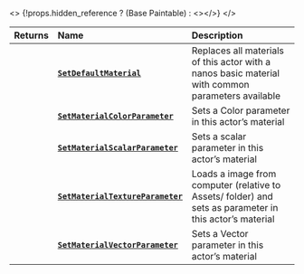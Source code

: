 
<>
	{!props.hidden_reference ? (<ReferenceLink href="scripting-reference/classes/base-classes/paintable">Base Paintable</ReferenceLink>) : <></>}
</>

| **Returns** | **Name** | **Description** |
| :--- | :--- | :--- |
|  | [**`SetDefaultMaterial`**](/docs/scripting-reference/classes/base-classes/paintable#sedefaultmaterial) | Replaces all materials of this actor with a nanos basic material with common parameters available |
|  | [**`SetMaterialColorParameter`**](/docs/scripting-reference/classes/base-classes/paintable#setmaterialcolorparameter) | Sets a Color parameter in this actor’s material |
|  | [**`SetMaterialScalarParameter`**](/docs/scripting-reference/classes/base-classes/paintable#setmaterialscalarparameter) | Sets a scalar parameter in this actor’s material |
|  | [**`SetMaterialTextureParameter`**](/docs/scripting-reference/classes/base-classes/paintable#setmaterialtextureparameter) | Loads a image from computer \(relative to Assets/ folder\) and sets as parameter in this actor’s material |
|  | [**`SetMaterialVectorParameter`**](/docs/scripting-reference/classes/base-classes/paintable#setmaterialvectorparameter) | Sets a Vector parameter in this actor’s material |
